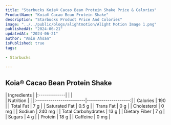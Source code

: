 ```yaml
---
title: "Starbucks Koia® Cacao Bean Protein Shake Price & Calories"
ProductName: "Koia® Cacao Bean Protein Shake" 
description: "Starbucks Product Price And Colories"
image: "../../public/blogs/alightmotion/Alight Motion Image 1.png"
publishedAt: "2024-06-21"
updatedAt: "2024-06-21"
author: "Amin Ahsan"
isPublished: true
tags:
 
- Starbucks
      
---
```


## Koia® Cacao Bean Protein Shake 
  
<div className="tables-container">
  <div className="table-wrapper">
    | Ingredients  |
    |:-------------|
    |              |
  </div>    
 <div className="table-wrapper">
    | Nutrition               |                      |  
    |:------------------------|---------------------:|
    | Calories                | 190                  |
    | Total Fat               | 7 g                  |
    | Saturated Fat           | 0.5 g                |
    | Trans Fat               | 0 g                  |
    | Cholesterol             | 0 mg                 |
    | Sodium                  | 240 mg               |
    | Total Carbohydrates     | 13 g                 |
    | Dietary Fiber           | 7 g                  |
    | Sugars                  | 4 g                  |
    | Protein                 | 18 g                 |
    | Caffeine                | 0 mg                 |
  </div>
</div>

<style jsx>{`
  .tables-container {
    display: flex;
    flex-direction: row;
    gap: 30px;
  }
  .table-wrapper {
    width: 500px; /* Adjust as needed */
  }
  @media (max-width: 768px) {
    .tables-container {
      flex-direction: column;
      gap: 0px; /* Adjust as needed */
    }
    .table-wrapper {
      width: 100%; /* Adjust as needed */
    }
  }
`}</style>
